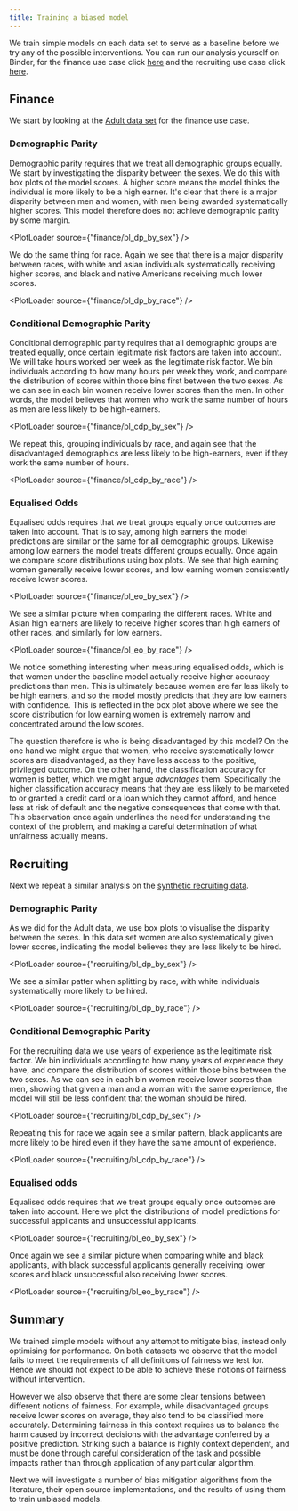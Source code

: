 ```yaml
---
title: Training a biased model
---
```



We train simple models on each data set to serve as a baseline before we try any of the possible interventions. You can run our analysis yourself on Binder, for the finance use case click [here][binder-finance-baseline] and the recruiting use case click [here][binder-recruiting-baseline].

## Finance

We start by looking at the [Adult data set](/finance) for the finance use case.

### Demographic Parity

Demographic parity requires that we treat all demographic groups equally. We start by investigating the disparity between the sexes. We do this with box plots of the model scores. A higher score means the model thinks the individual is more likely to be a high earner. It's clear that there is a major disparity between men and women, with men being awarded systematically higher scores. This model therefore does not achieve demographic parity by some margin.

<PlotLoader source={"finance/bl_dp_by_sex"} />

We do the same thing for race. Again we see that there is a major disparity between races, with white and asian individuals systematically receiving higher scores, and black and native Americans receiving much lower scores.

<PlotLoader source={"finance/bl_dp_by_race"} />

### Conditional Demographic Parity

Conditional demographic parity requires that all demographic groups are treated equally, once certain legitimate risk factors are taken into account. We will take hours worked per week as the legitimate risk factor. We bin individuals according to how many hours per week they work, and compare the distribution of scores within those bins first between the two sexes. As we can see in each bin women receive lower scores than the men. In other words, the model believes that women who work the same number of hours as men are less likely to be high-earners.

<PlotLoader source={"finance/bl_cdp_by_sex"} />

We repeat this, grouping individuals by race, and again see that the disadvantaged demographics are less likely to be high-earners, even if they work the same number of hours.

<PlotLoader source={"finance/bl_cdp_by_race"} />

### Equalised Odds

Equalised odds requires that we treat groups equally once outcomes are taken into account. That is to say, among high earners the model predictions are similar or the same for all demographic groups. Likewise among low earners the model treats different groups equally. Once again we compare score distributions using box plots. We see that high earning women generally receive lower scores, and low earning women consistently receive lower scores.

<PlotLoader source={"finance/bl_eo_by_sex"} />

We see a similar picture when comparing the different races. White and Asian high earners are likely to receive higher scores than high earners of other races, and similarly for low earners.

<PlotLoader source={"finance/bl_eo_by_race"} />

We notice something interesting when measuring equalised odds, which is that women under the baseline model actually receive higher accuracy predictions than men. This is ultimately because women are far less likely to be high earners, and so the model mostly predicts that they are low earners with confidence. This is reflected in the box plot above where we see the score distribution for low earning women is extremely narrow and concentrated around the low scores.

The question therefore is who is being disadvantaged by this model? On the one hand we might argue that women, who receive systematically lower scores are disadvantaged, as they have less access to the positive, privileged outcome. On the other hand, the classification accuracy for women is better, which we might argue _advantages_ them. Specifically the higher classification accuracy means that they are less likely to be marketed to or granted a credit card or a loan which they cannot afford, and hence less at risk of default and the negative consequences that come with that. This observation once again underlines the need for understanding the context of the problem, and making a careful determination of what unfairness actually means.

## Recruiting

Next we repeat a similar analysis on the [synthetic recruiting data](/recruiting).

### Demographic Parity

As we did for the Adult data, we use box plots to visualise the disparity between the sexes. In this data set women are also systematically given lower scores, indicating the model believes they are less likely to be hired.

<PlotLoader source={"recruiting/bl_dp_by_sex"} />

We see a similar patter when splitting by race, with white individuals systematically more likely to be hired.

<PlotLoader source={"recruiting/bl_dp_by_race"} />

### Conditional Demographic Parity

For the recruiting data we use years of experience as the legitimate risk factor. We bin individuals according to how many years of experience they have, and compare the distribution of scores within those bins between the two sexes. As we can see in each bin women receive lower scores than men, showing that given a man and a woman with the same experience, the model will still be less confident that the woman should be hired.

<PlotLoader source={"recruiting/bl_cdp_by_sex"} />

Repeating this for race we again see a similar pattern, black applicants are more likely to be hired even if they have the same amount of experience.

<PlotLoader source={"recruiting/bl_cdp_by_race"} />

### Equalised odds

Equalised odds requires that we treat groups equally once outcomes are taken into account. Here we plot the distributions of model predictions for successful applicants and unsuccessful applicants.

<PlotLoader source={"recruiting/bl_eo_by_sex"} />

Once again we see a similar picture when comparing white and black applicants, with black successful applicants generally receiving lower scores and black unsuccessful also receiving lower scores.

<PlotLoader source={"recruiting/bl_eo_by_race"} />

## Summary

We trained simple models without any attempt to mitigate bias, instead only optimising for performance. On both datasets we observe that the model fails to meet the requirements of all definitions of fairness we test for. Hence we should not expect to be able to achieve these notions of fairness without intervention.

However we also observe that there are some clear tensions between different notions of fairness. For example, while disadvantaged groups receive lower scores on average, they also tend to be classified more accurately. Determining fairness in this context requires us to balance the harm caused by incorrect decisions with the advantage conferred by a positive prediction. Striking such a balance is highly context dependent, and must be done through careful consideration of the task and possible impacts rather than through application of any particular algorithm.

Next we will investigate a number of bias mitigation algorithms from the literature, their open source implementations, and the results of using them to train unbiased models.

[roc-curve]: https://en.wikipedia.org/wiki/Receiver_operating_characteristic
[binder-finance-baseline]: https://mybinder.org/v2/gh/imrehg/cdei-development/master?filepath=notebooks%2Ffinance%2Fbaseline.ipynb "Open notebook on Binder"
[binder-recruiting-baseline]: https://mybinder.org/v2/gh/imrehg/cdei-development/master?filepath=notebooks%2Frecruiting%2Fbaseline.ipynb "Open notebook on Binder"

